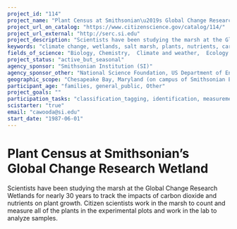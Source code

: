 ```yaml
---
project_id: "114"
project_name: "Plant Census at Smithsonian\u2019s Global Change Research Wetland"
project_url_on_catalog: "https://www.citizenscience.gov/catalog/114/"
project_url_external: "http://serc.si.edu"
project_description: "Scientists have been studying the marsh at the Global Change Research Wetlands for nearly 30 years to track the impacts of carbon dioxide and nutrients on plant growth.  Citizen scientists work in the marsh to count and measure all of the plants in the experimental plots and work in the lab to analyze samples."
keywords: "climate change, wetlands, salt marsh, plants, nutrients, carbon dioxide, invasive species, environmental science, biogeochemistry"
fields_of_science: "Biology, Chemistry,  Climate and weather,  Ecology and environment,  Nature and outdoors, Ocean/water and marine"
project_status: "active_but_seasonal"
agency_sponsor: "Smithsonian Institution (SI)"
agency_sponsor_other: "National Science Foundation, US Department of Energy, US Geological Survey, NASA, NOAA/Maryland Sea Grant"
geographic_scope: "Chesapeake Bay, Maryland (on campus of Smithsonian Environmental Research Center)"
participant_age: "families, general_public, Other"
project_goals: ""
participation_tasks: "classification_tagging, identification, measurement,  observation, sample_analysis, specimen_sample_collection"
scistarter: "true"
email: "cawooda@si.edu"
start_date: "1987-06-01"
---
```


# Plant Census at Smithsonian’s Global Change Research Wetland

Scientists have been studying the marsh at the Global Change Research Wetlands for nearly 30 years to track the impacts of carbon dioxide and nutrients on plant growth.  Citizen scientists work in the marsh to count and measure all of the plants in the experimental plots and work in the lab to analyze samples.
